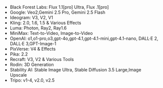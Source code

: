 - Black Forest Labs: Flux 1.1[pro] Ultra, Flux .1[pro]
- Google: Veo2,Gemini 2.5 Pro, Gemini 2.5 Flash
- Ideogram: V3, V2, V1
- Kling: 2.0, 1.6, 1.5 & Various Effects
- Luma: Photon, Ray2, Ray1.6
- MiniMax: Text-to-Video, Image-to-Video
- OpenAI: o1,o1-pro,o3,gpt-4o,gpt-4.1,gpt-4.1-mini,gpt-4.1-nano, DALL·E 2, DALL·E 3,GPT-Image-1
- PixVerse: V4 & Effects
- Pika: 2.2
- Recraft: V3, V2 & Various Tools
- Rodin: 3D Generation 
- Stability AI: Stable Image Ultra, Stable Diffusion 3.5 Large,Image Upscale
- Tripo: v1-4, v2.0, v2.5
